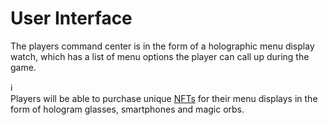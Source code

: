 # User Interface

The players command center is in the form of a holographic menu display watch, which has a list of menu options the player can call up during the game.&#x20;





<div className="info-box">
  <span className="icon">ℹ️</span>
  <div>
    Players will be able to purchase unique 
    <a href="/blockchain/nfts">NFTs</a> 
    for their menu displays in the form of hologram glasses, smartphones and magic orbs.
  </div>
</div>
